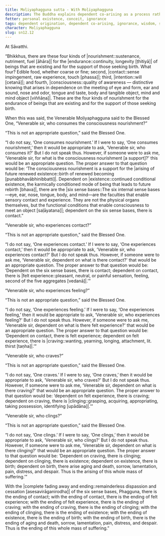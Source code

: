 ```yaml
---
title: Moḷiyaphagguna sutta - With Moḷiyaphagguna
description: The Buddha explains dependent co-arising as a process rather than an agentive sequence.
fetter: personal existence, conceit, ignorance
tags: dependent origination, dependent co-arising, ignorance, wisdom, suffering, ignorance, intentional constructs, consciousness, name and form, six sense bases, contact, sensation, feeling, craving, clinging, existence, birth, aging and death, nourishment, nutriment, food, mental volition, sn, sn12-21, sn12
character: Moḷiyaphagguna
slug: sn12.12
---
```


At Sāvatthi.

“Bhikkhus, there are these four kinds of |nourishment::sustenance, nutriment, fuel [āhāra]| for the |endurance::continuity, longevity [ṭhitiyā]| of beings that are existing and for the support of those seeking birth. What four? Edible food, whether coarse or fine; second, |contact::sense impingement, raw experience, touch [phassa]|; third, |intention::will [cetanā]|; and fourth, |consciousness::quality of awareness — distinctive knowing that arises in dependence on the meeting of eye and form, ear and sound, nose and odor, tongue and taste, body and tangible object, mind and mind object [viññāṇa]|. These are the four kinds of nourishment for the endurance of beings that are existing and for the support of those seeking birth.

When this was said, the Venerable Moḷiyaphagguna said to the Blessed One, “Venerable sir, who consumes the consciousness nourishment?”

“This is not an appropriate question,” said the Blessed One.

“I do not say, ‘One consumes nourishment.’ If I were to say, ‘One consumes nourishment,’ then it would be appropriate to ask, ‘Venerable sir, who consumes it?' But I do not speak thus. However, if someone were to ask me, ‘Venerable sir, for what is the consciousness nourishment [a support]?' this would be an appropriate question. The proper answer to that question would be: ‘The consciousness nourishment is a support for the |arising of future renewed existence::birth of renewed becoming [punabbhavābhinibbatti]|. Dependent on |existence::continued conditional existence, the karmically conditioned mode of being that leads to future rebirth [bhava]|, there are the |six sense bases::The six internal sense bases—eye, ear, nose, tongue, body, and mind—are the faculties that enable sensory contact and experience. They are not the physical organs themselves, but the functional conditions that enable consciousness to meet an object [saḷāyatana]|; dependent on the six sense bases, there is contact.”

“Venerable sir, who experiences contact?”

“This is not an appropriate question,” said the Blessed One.

“I do not say, ‘One experiences contact.’ If I were to say, ‘One experiences contact,’ then it would be appropriate to ask, ‘Venerable sir, who experiences contact?' But I do not speak thus. However, if someone were to ask me, ‘Venerable sir, dependent on what is there contact?' that would be an appropriate question. The proper answer to that question would be: ‘Dependent on the six sense bases, there is contact; dependent on contact, there is |felt experience::pleasant, neutral, or painful sensation, feeling, second of the five aggregates [vedanā]|.’”

“Venerable sir, who experiences feeling?”

“This is not an appropriate question,” said the Blessed One.

“I do not say, ‘One experiences feeling.’ If I were to say, ‘One experiences feeling,’ then it would be appropriate to ask, ‘Venerable sir, who experiences feeling?' But I do not speak thus. However, if someone were to ask me, ‘Venerable sir, dependent on what is there felt experience?' that would be an appropriate question. The proper answer to that question would be: ‘Dependent on contact, there is felt experience; dependent on felt experience, there is |craving::wanting, yearning, longing, attachment, lit. thirst [taṇha]|.’”

“Venerable sir, who craves?”

“This is not an appropriate question,” said the Blessed One.

“I do not say, ‘One craves.’ If I were to say, ‘One craves,’ then it would be appropriate to ask, ‘Venerable sir, who craves?' But I do not speak thus. However, if someone were to ask me, ‘Venerable sir, dependent on what is there craving?' that would be an appropriate question. The proper answer to that question would be: ‘dependent on felt experience, there is craving; dependent on craving, there is |clinging::grasping, acquiring, appropriating, taking possession, identifying [upādāna]|.’”

“Venerable sir, who clings?”

“This is not an appropriate question,” said the Blessed One.

“I do not say, ‘One clings.’ If I were to say, ‘One clings,’ then it would be appropriate to ask, ‘Venerable sir, who clings?' But I do not speak thus. However, if someone were to ask me, ‘Venerable sir, dependent on what is there clinging?' that would be an appropriate question. The proper answer to that question would be: ‘Dependent on craving, there is clinging; dependent on clinging, there is existence; dependent on existence, there is birth; dependent on birth, there arise aging and death, sorrow, lamentation, pain, distress, and despair. Thus is the arising of this whole mass of suffering.’”

With the |complete fading away and ending::remainderless dispassion and cessation [asesavirāganirodha]| of the six sense bases, Phagguna, there is the ending of contact; with the ending of contact, there is the ending of felt experience; with the ending of felt experience, there is the ending of craving; with the ending of craving, there is the ending of clinging; with the ending of clinging, there is the ending of existence; with the ending of existence, there is the ending of birth; with the ending of birth, there is the ending of aging and death, sorrow, lamentation, pain, distress, and despair. Thus is the ending of this whole mass of suffering.”